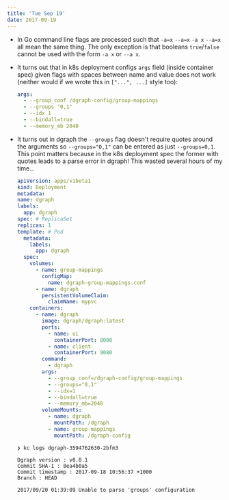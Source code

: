 ```yaml
---
title: 'Tue Sep 19'
date: 2017-09-19
---
```


- In Go command line flags are processed such that `-a=x` `--a=x` `-a x` `--a=x` all mean the same thing. The only exception is that booleans `true`/`false` cannot be used with the form `-a x` or `--a x`.

- It turns out that in k8s deployment configs `args` field (inside container spec) given flags with spaces between name and value does not work (neither would if we wrote this in `["...", ...]` style too):

  ```yaml
  args:
    - --group_conf /dgraph-config/group-mappings
    - --groups "0,1"
    - --idx 1
    - --bindall=true
    - --memory_mb 2048
  ```

- It turns out in dgraph the `--groups` flag doesn't require quotes around the arguments so `--groups="0,1"` can be entered as just `--groups=0,1`. This point matters because in the k8s deployment spec the former with quotes leads to a parse error in dgraph! This wasted several hours of my time...

  ```yaml
  apiVersion: apps/v1beta1
  kind: Deployment
  metadata:
  name: dgraph
  labels:
    app: dgraph
  spec: # ReplicaSet
  replicas: 1
  template: # Pod
    metadata:
      labels:
        app: dgraph
    spec:
      volumes:
        - name: group-mappings
          configMap:
            name: dgraph-group-mappings.conf
        - name: dgraph
          persistentVolumeClaim:
            claimName: mypvc
      containers:
        - name: dgraph
          image: dgraph/dgraph:latest
          ports:
            - name: ui
              containerPort: 8080
            - name: client
              containerPort: 9080
          command:
            - dgraph
          args:
            - --group_conf=/dgraph-config/group-mappings
            - --groups="0,1"
            - --idx=1
            - --bindall=true
            - --memory_mb=2048
          volumeMounts:
            - name: dgraph
              mountPath: /dgraph
            - name: group-mappings
              mountPath: /dgraph-config
  ```

  ```
  ❯ kc logs dgraph-3594762630-2bfm3

  Dgraph version : v0.8.1
  Commit SHA-1 : 8ea4b0a5
  Commit timestamp : 2017-09-18 10:56:37 +1000
  Branch : HEAD

  2017/09/20 01:39:09 Unable to parse 'groups' configuration
  ```
